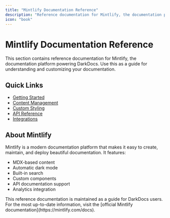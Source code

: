 ```yaml
---
title: "Mintlify Documentation Reference"
description: "Reference documentation for Mintlify, the documentation platform powering DarkDocs"
icon: "book"
---
```


# Mintlify Documentation Reference

This section contains reference documentation for Mintlify, the documentation platform powering DarkDocs. Use this as a guide for understanding and customizing your documentation.

## Quick Links

- [Getting Started](/mintlify-reference/getting-started)
- [Content Management](/mintlify-reference/content)
- [Custom Styling](/mintlify-reference/styling)
- [API Reference](/mintlify-reference/api)
- [Integrations](/mintlify-reference/integrations)

## About Mintlify

Mintlify is a modern documentation platform that makes it easy to create, maintain, and deploy beautiful documentation. It features:

- MDX-based content
- Automatic dark mode
- Built-in search
- Custom components
- API documentation support
- Analytics integration

<Tip>
This reference documentation is maintained as a guide for DarkDocs users. For the most up-to-date information, visit the [official Mintlify documentation](https://mintlify.com/docs).
</Tip> 